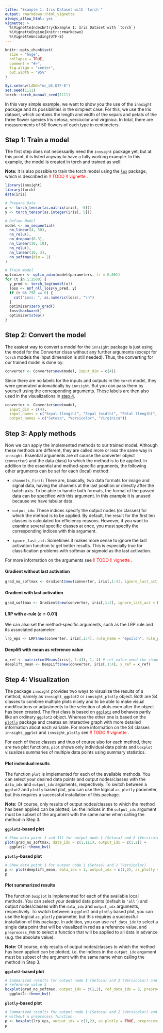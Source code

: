 ```yaml
---
title: "Example 1: Iris Dataset with `torch`"
output: rmarkdown::html_vignette
always_allow_html: yes
vignette: >
  %\VignetteIndexEntry{Example 1: Iris Dataset with `torch`}
  %\VignetteEngine{knitr::rmarkdown}
  %\VignetteEncoding{UTF-8}
---
```


```r
knitr::opts_chunk$set(
  size = "huge",
  collapse = TRUE,
  comment = "#>",
  fig.align = "center",
  out.width = "95%"
)
```

```r
Sys.setenv(LANG="en_US.UTF-8")
set.seed(1111)
torch::torch_manual_seed(1111)
```

In this very simple example, we want to show you the use of the `innsight` 
package and its possibilities in the simplest case. For this, we use the Iris 
dataset, which contains the length and width of the sepals and petals of the 
three flower species Iris setosa, versicolor and virginica. In total, 
there are measurements of $50$ flowers of each type in centimeters.

## Step 1: Train a model

The first step does not necessarily need the `innsight` package yet, but at 
this point, it is listed anyway to have a fully working example. In this 
example, the model is created in torch and trained as well.

**Note:** It is also possible to train the torch model using the 
[`luz`](https://mlverse.github.io/luz/) package, which is described in 
<span style="color: red;">!! TODO !! vignette </span>.

```r
library(innsight)
library(torch)
data(iris)

# Prepare Data
x <- torch_tensor(as.matrix(iris[, -5]))
y <- torch_tensor(as.integer(iris[, 5]))

# Define Model
model <- nn_sequential(
  nn_linear(4, 30), 
  nn_relu(),
  nn_dropout(0.3), 
  nn_linear(30, 10), 
  nn_relu(),
  nn_linear(10, 3), 
  nn_softmax(dim = 2)
)

# Train model
optimizer <- optim_adam(model$parameters, lr = 0.001)
for (t in 1:2500) {
  y_pred <- torch_log(model(x))
  loss <- nnf_nll_loss(y_pred, y)
  if (t %% 250 == 0) {
    cat("Loss: ", as.numeric(loss), "\n")
  }
  optimizer$zero_grad()
  loss$backward()
  optimizer$step()
}
```

## Step 2: Convert the model

The easiest way to convert a model for the `innsight` package is just using the 
model for the Converter class without any further arguments (except for `torch` 
models the input dimension is still needed). Thus, the converting for our 
trained model is done by:

```r
converter <- Converter$new(model, input_dim = c(4))
```

Since there are no labels for the inputs and outputs in the `torch` model, they 
were generated automatically by `innsight`. But you can pass them by yourself
using the corresponding arguments. These labels are then also used in the 
visualizations in [step 4](#step-4-visualization).

```r
converter <- Converter$new(model, 
  input_dim = c(4),
  input_names = c("Sepal (length)", "Sepal (width)", "Petal (length)", "Petal (width)"),
  output_names = c("Setosa", "Versicolor", "Virginica"))
```

## Step 3: Apply methods

Now we can apply the implemented methods to our trained model. Although these 
methods are different, they are called more or less the same way in 
`innsight`. Essential arguments are of course the converter object 
(`converter`) and the data (`data`) to which the method is to be applied.
In addition to the essential and method-specific arguments, the following other 
arguments can be set for each (local) method:

- `channels_first`: There are, basically, two data formats for image and 
signal data, having the channels at the last position or directly after the 
batch axis. To be able to handle both formats, the format of the passed data 
can be specified with this argument. In this example it is unused because we 
have tabular data.

- `output_idx`: These indices specify the output nodes (or classes) for 
which the method is to be applied. By default, the result for the 
first ten classes is calculated for efficiency reasons. However, if you want to 
examine several specific classes at once, you must specify the corresponding 
indices with this argument.

- `ignore_last_act`: Sometimes it makes more sense to ignore the last 
activation function to get better results. This is especially true for 
classification problems with softmax or sigmoid as the last activation.

For more information on the arguments see 
<span style="color: red;">!! TODO !! vignette </span>.

#### Gradient without last activation

```r
grad_no_softmax <- Gradient$new(converter, iris[,1:4], ignore_last_act = TRUE)
```

#### Gradient with last activation

```r
grad_softmax <- Gradient$new(converter, iris[,1:4], ignore_last_act = FALSE)
```

#### LRP with $\varepsilon$-rule ($\varepsilon = 0.01$)

We can also set the method-specific arguments, such as the LRP rule and its 
associated parameter:

```r
lrp_eps <- LRP$new(converter, iris[,1:4], rule_name = "epsilon", rule_param = 0.01)
```

#### Deeplift with mean as reference value

```r
x_ref <- matrix(colMeans(iris[, 1:4]), 1, 4) # ref value need the shape (1,4)
deeplift_mean <- DeepLift$new(converter, iris[,1:4], x_ref = x_ref)
```

## Step 4: Visualization

The package `innsight` provides two ways to visualize the results of a method, 
namely as `innsight_ggplot2` or `innsight_plotly` object. Both are S4 classes 
to combine multiple plots nicely and to be able to make visual modifications 
or adjustments to the selection of plots even after the object has been created.
The first class is based on [`ggplot2`](https://ggplot2.tidyverse.org/) and
behaves partly like an ordinary `ggplot2` object. Whereas the other one is 
based on the [`plotly`](https://plotly.com/r/) package and creates an 
interactive graph with more detailed information about each variable.
For more information on the S4 classes `innsight_ggplot`
and `innsight_plotly` see 
<span style="color: red;">!! TODO !! vignette </span>.

For each of these classes and thus of course also for each method, there are 
two plot functions, `plot` shows only individual data points and 
`boxplot` visualizes summaries of multiple data points using summary statistics.

#### Plot individual results

The function `plot` is implemented for each of the available methods. You can 
select your desired data points and output nodes/classes with the `data_idx` 
and `output_idx` arguments, respectively. To switch between a `ggplot2` and 
`plotly` based plot, you can use the logical `as_plotly` parameter, but 
this requires a successful installation of this package.

**Note:** Of course, only results of output nodes/classes to which the method 
has been applied can be plotted, i.e. the indices in the `output_idx` 
argument must be subset of the argument with the same name when calling 
the method in Step 3.

**`ggplot2`-based plot**

```r
# Show data point 1 and 111 for output node 1 (Setosa) and 2 (Versicolor)
plot(grad_no_softmax, data_idx = c(1,111), output_idx = c(1,2)) +
  ggplot2::theme_bw()
```

**`plotly`-based plot**

```r
# Show data point 1 for output node 1 (Setosa) and 2 (Versicolor)
p <- plot(deeplift_mean, data_idx = 1, output_idx = c(1,2), as_plotly = TRUE)
p
```

#### Plot summarized results

The function `boxplot` is implemented for each of the available local methods. 
You can select your desired data points (default is `'all'`) and output 
nodes/classes with the `data_idx` and `output_idx` arguments, respectively. 
To switch between a `ggplot2` and `plotly` based plot, you can use the 
logical `as_plotly` parameter, but this requires a successful installation of 
this package. In addition, you can use `ref_data_idx` to select a single data 
point that will be visualized in red as a reference value, and 
`preprocess_FUN` to select a function that will be applied to all data 
in advance (e.g. the absolute value).

**Note:** Of course, only results of output nodes/classes to which the method 
has been applied can be plotted, i.e. the indices in the `output_idx` 
argument must be subset of the argument with the same name when calling 
the method in Step 3.

**`ggplot2`-based plot**

```r
# Summarized results for output node 1 (Setosa) and 2 (Versicolor) and
# reference value 3
boxplot(grad_no_softmax, output_idx = c(1,2), ref_data_idx = 3, preprocess_FUN = abs) +
  ggplot2::theme_bw()
```

**`plotly`-based plot**

```r
# Summarized results for output node 1 (Setosa) and 2 (Versicolor) and
# without a preprocess function
p <- boxplot(lrp_eps, output_idx = c(1,2), as_plotly = TRUE, preprocess_FUN = identity)
p
```
